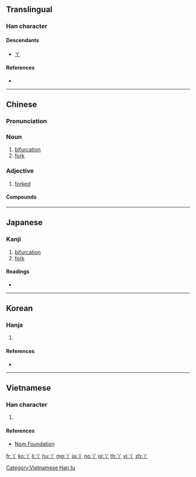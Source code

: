 {{character info/new}}
{{also|ㄚ|Y}}
==Translingual==

===Han character===
{{Han char|rn=2|rad=丨|as=02|sn=3|four=80200,80207||canj=CL,XXCL|ids=⿱丷丨}}

====Descendants====
* [[ㄚ]]

====References====
* {{Han ref|kx=0079.010|dkj=00071|dj=0158.040|hdz=10028.060|uh=4E2B|ud=20011|bh=A458|bd=42072}}

----

==Chinese==
{{zh-forms}}

===Pronunciation===
{{zh-pron
|m=yā
|c=aa1
|mc=y
|oc=y
|ma=
|cat=a,n
}}

===Noun===
{{zh-noun}}

# [[bifurcation]]
# [[fork]]

===Adjective===
{{zh-adj}}

# [[forked]]

====Compounds====
{{zh-der|丫杈|丫頭|丫叉|丫子|丫巴兒|丫頭片子|丫頭襪|丫髻|丫鬟|大腳丫|小丫頭|毛丫頭|渾骨丫髻|盤頭丫頭|老丫|腳丫子|臭腳丫子|醜丫頭|野丫頭|黃毛丫頭}}

----

==Japanese==

===Kanji===
{{ja-kanji|grade=uc|rs=丨02}}

# [[bifurcation]]
# [[fork]]

====Readings====
* {{ja-readings|on=[[あ]] (a)|kun=[[ふたまた]] (futamata), [[あげまき]] (agemaki)}}

----

==Korean==

===Hanja===
{{ko-hanja|hangeul=[[아]]|rv=a|mr=a|eumhun=가닥|ehrv=gadak|ehmr=kadak|ehy=}}

# {{defn|lang=ko|sort=丨02}}

====References====
* {{Hanja ref|nav=14044}}

----

==Vietnamese==

===Han character===
{{vi-readings|rs=丨02|hanviet=[[a]], [[nha]]}}

# {{defn|vi|sort=丨02}}

====References====
* [http://nomfoundation.org/common/nom_details.php?codepoint=4e2b Nom Foundation]

[[Category:Vietnamese Han tu]]

[[fr:丫]]
[[ko:丫]]
[[li:丫]]
[[hu:丫]]
[[mg:丫]]
[[ja:丫]]
[[no:丫]]
[[pl:丫]]
[[th:丫]]
[[vi:丫]]
[[zh:丫]]